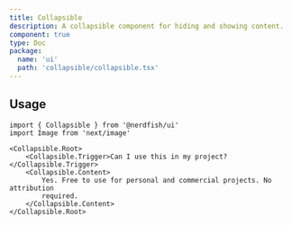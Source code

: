 ```yaml
---
title: Collapsible
description: A collapsible component for hiding and showing content.
component: true
type: Doc
package:
  name: 'ui'
  path: 'collapsible/collapsible.tsx'
---
```


<ComponentExample src="/src/examples/collapsible/demo.tsx">
	<CollapsibleDemo />
</ComponentExample>

## Usage

```tsx
import { Collapsible } from '@nerdfish/ui'
import Image from 'next/image'
```

```tsx
<Collapsible.Root>
	<Collapsible.Trigger>Can I use this in my project?</Collapsible.Trigger>
	<Collapsible.Content>
		Yes. Free to use for personal and commercial projects. No attribution
		required.
	</Collapsible.Content>
</Collapsible.Root>
```
